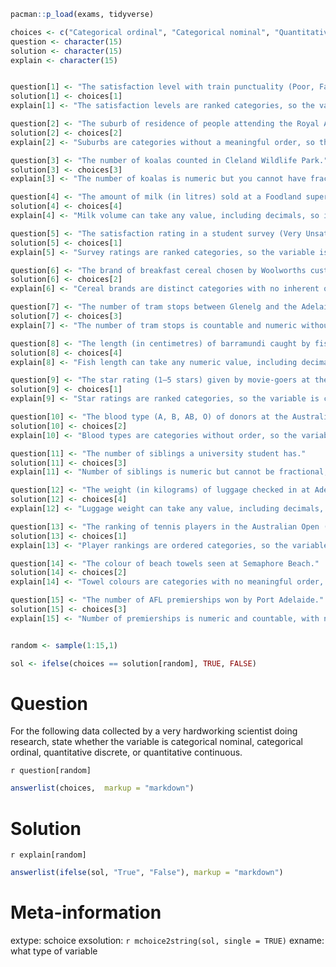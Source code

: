 ```r
pacman::p_load(exams, tidyverse)

choices <- c("Categorical ordinal", "Categorical nominal", "Quantitative discrete", "Quantitative continuous")
question <- character(15)
solution <- character(15)
explain <- character(15)


question[1] <- "The satisfaction level with train punctuality (Poor, Fair, Good, Very Good, Excellent)."
solution[1] <- choices[1]
explain[1] <- "The satisfaction levels are ranked categories, so the variable is categorical ordinal."

question[2] <- "The suburb of residence of people attending the Royal Adelaide Show."
solution[2] <- choices[2]
explain[2] <- "Suburbs are categories without a meaningful order, so the variable is categorical nominal."

question[3] <- "The number of koalas counted in Cleland Wildlife Park."
solution[3] <- choices[3]
explain[3] <- "The number of koalas is numeric but you cannot have fractions of a koala, so it is quantitative discrete."

question[4] <- "The amount of milk (in litres) sold at a Foodland supermarket per day."
solution[4] <- choices[4]
explain[4] <- "Milk volume can take any value, including decimals, so it is quantitative continuous."

question[5] <- "The satisfaction rating in a student survey (Very Unsatisfied, Unsatisfied, Neutral, Satisfied, Very Satisfied)."
solution[5] <- choices[1]
explain[5] <- "Survey ratings are ranked categories, so the variable is categorical ordinal."

question[6] <- "The brand of breakfast cereal chosen by Woolworths customers."
solution[6] <- choices[2]
explain[6] <- "Cereal brands are distinct categories with no inherent order, so the variable is categorical nominal."

question[7] <- "The number of tram stops between Glenelg and the Adelaide city centre."
solution[7] <- choices[3]
explain[7] <- "The number of tram stops is countable and numeric without fractions, so it is quantitative discrete."

question[8] <- "The length (in centimetres) of barramundi caught by fishers in the Murray River."
solution[8] <- choices[4]
explain[8] <- "Fish length can take any numeric value, including decimals, so it is quantitative continuous."

question[9] <- "The star rating (1–5 stars) given by movie-goers at the Palace Nova cinema."
solution[9] <- choices[1]
explain[9] <- "Star ratings are ranked categories, so the variable is categorical ordinal."

question[10] <- "The blood type (A, B, AB, O) of donors at the Australian Red Cross Lifeblood centre."
solution[10] <- choices[2]
explain[10] <- "Blood types are categories without order, so the variable is categorical nominal."

question[11] <- "The number of siblings a university student has."
solution[11] <- choices[3]
explain[11] <- "Number of siblings is numeric but cannot be fractional, so it is quantitative discrete."

question[12] <- "The weight (in kilograms) of luggage checked in at Adelaide Airport."
solution[12] <- choices[4]
explain[12] <- "Luggage weight can take any value, including decimals, so it is quantitative continuous."

question[13] <- "The ranking of tennis players in the Australian Open (1st, 2nd, 3rd, etc.)."
solution[13] <- choices[1]
explain[13] <- "Player rankings are ordered categories, so the variable is categorical ordinal."

question[14] <- "The colour of beach towels seen at Semaphore Beach."
solution[14] <- choices[2]
explain[14] <- "Towel colours are categories with no meaningful order, so the variable is categorical nominal."

question[15] <- "The number of AFL premierships won by Port Adelaide."
solution[15] <- choices[3]
explain[15] <- "Number of premierships is numeric and countable, with no fractions, so it is quantitative discrete."


random <- sample(1:15,1)

sol <- ifelse(choices == solution[random], TRUE, FALSE)


```



Question 
==================
For the following data collected by a very hardworking scientist doing research, state whether the variable is categorical nominal, categorical ordinal, quantitative discrete, or quantitative continuous.

`r question[random]`



```r
answerlist(choices,  markup = "markdown")
```


Solution
===========================

`r explain[random]`
```r
answerlist(ifelse(sol, "True", "False"), markup = "markdown")
```






Meta-information
================
extype: schoice
exsolution: `r mchoice2string(sol, single = TRUE)`
exname: what type of variable